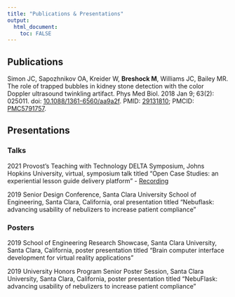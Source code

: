 ```yaml
---
title: "Publications & Presentations"
output: 
  html_document:
    toc: FALSE
---
```


## **Publications**

Simon JC, Sapozhnikov OA, Kreider W, **Breshock M**, Williams JC, Bailey MR. The role of trapped bubbles in kidney stone detection with the color Doppler ultrasound twinkling artifact. Phys Med Biol. 2018 Jan 9; 63(2): 025011. doi: [10.1088/1361-6560/aa9a2f](https://iopscience.iop.org/article/10.1088/1361-6560/aa9a2f). PMID: [29131810](https://pubmed.ncbi.nlm.nih.gov/29131810/); PMCID: [PMC5791757](https://www.ncbi.nlm.nih.gov/pmc/articles/PMC5791757/).

## **Presentations**

### Talks

2021 Provost’s Teaching with Technology DELTA Symposium, Johns Hopkins University, virtual, symposium talk titled "Open Case Studies: an experiential lesson guide delivery platform" - [Recording](https://jh.hosted.panopto.com/Panopto/Pages/Viewer.aspx?id=ec557885-db08-46f0-b187-ad49015cf513)

2019 Senior Design Conference, Santa Clara University School of Engineering, Santa Clara, California, oral presentation titled "Nebuflask: advancing usability of nebulizers to increase patient compliance"

### Posters

2019 School of Engineering Research Showcase, Santa Clara University, Santa Clara, California, poster presentation titled "Brain computer interface development for
virtual reality applications"

2019 University Honors Program Senior Poster Session, Santa Clara University, Santa Clara, California, poster presentation titled "NebuFlask: advancing usability of nebulizers to increase patient compliance"



